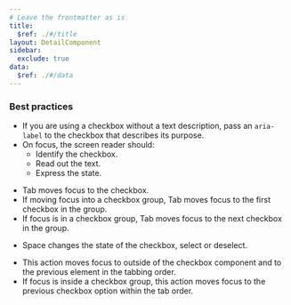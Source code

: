 ```yaml
---
# Leave the frontmatter as is
title:
  $ref: ./#/title
layout: DetailComponent
sidebar:
  exclude: true
data:
  $ref: ./#/data
---
```


### Best practices

- If you are using a checkbox without a text description, pass an `aria-label` to the checkbox that describes its purpose.
- On focus, the screen reader should:
  - Identify the checkbox.
  - Read out the text.
  - Express the state.

<KeyboardControls>
<KeyboardControl keyOrCombos="Tab">

- Tab moves focus to the checkbox.
- If moving focus into a checkbox group, Tab moves focus to the first checkbox in the group.
- If focus is in a checkbox group, Tab moves focus to the next checkbox in the group.

</KeyboardControl>
<KeyboardControl keyOrCombos="Space">

- Space changes the state of the checkbox, select or deselect.

</KeyboardControl>
<KeyboardControl keyOrCombos="Shift + Tab">

- This action moves focus to outside of the checkbox component and to the previous element in the tabbing order.
- If focus is inside a checkbox group, this action moves focus to the previous checkbox option within the tab order.

</KeyboardControl>
</KeyboardControls>
